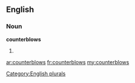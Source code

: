 ==English==

===Noun===
'''counterblows'''

# {{plural of|[[counterblow]]}}

[[Category:English plurals]]

[[ar:counterblows]]
[[fr:counterblows]]
[[my:counterblows]]